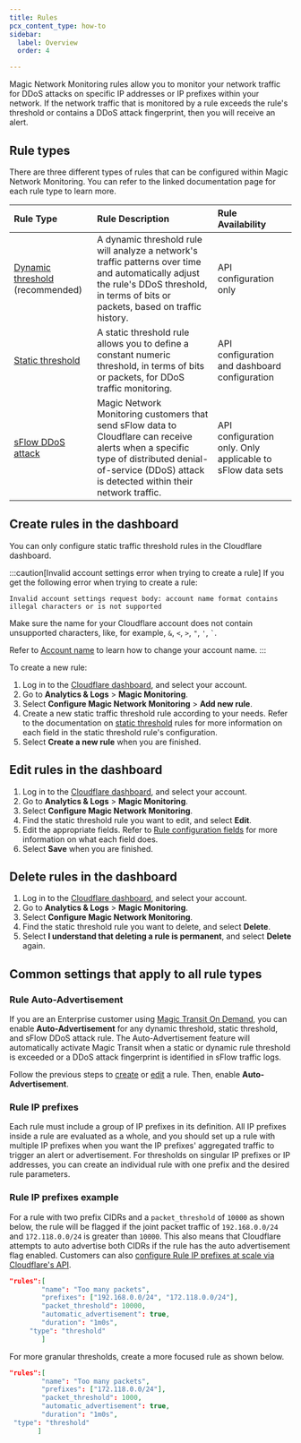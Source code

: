 ```yaml
---
title: Rules
pcx_content_type: how-to
sidebar:
  label: Overview
  order: 4

---
```


Magic Network Monitoring rules allow you to monitor your network traffic for DDoS attacks on specific IP addresses or IP prefixes within your network. If the network traffic that is monitored by a rule exceeds the rule's threshold or contains a DDoS attack fingerprint, then you will receive an alert.

## Rule types

There are three different types of rules that can be configured within Magic Network Monitoring. You can refer to the linked documentation page for each rule type to learn more.

| Rule Type | Rule Description | Rule Availability |
| :---- | :---- | :---- |
| [Dynamic threshold](/magic-network-monitoring/rules/dynamic-threshold/) (recommended) | A dynamic threshold rule will analyze a network's traffic patterns over time and automatically adjust the rule's DDoS threshold, in terms of bits or packets, based on traffic history. | API configuration only |
| [Static threshold](/magic-network-monitoring/rules/static-threshold/) | A static threshold rule allows you to define a constant numeric threshold, in terms of bits or packets, for DDoS traffic monitoring. | API configuration and dashboard configuration |
| [sFlow DDoS attack](/magic-network-monitoring/rules/s-flow-ddos-attack/) | Magic Network Monitoring customers that send sFlow data to Cloudflare can receive alerts when a specific type of distributed denial-of-service (DDoS) attack is detected within their network traffic. | API configuration only. Only applicable to sFlow data sets |

## Create rules in the dashboard

You can only configure static traffic threshold rules in the Cloudflare dashboard.

:::caution[Invalid account settings error when trying to create a rule]
If you get the following error when trying to create a rule:

`Invalid account settings request body: account name format contains illegal characters or is not supported`

Make sure the name for your Cloudflare account does not contain unsupported characters, like, for example, `&`, `<`, `>`, `"`, `'`, ``` ` ```.

Refer to [Account name](/fundamentals/account/create-account/#account-name) to learn how to change your account name.
:::

To create a new rule:

1. Log in to the [Cloudflare dashboard](https://dash.cloudflare.com/login), and select your account.
2. Go to **Analytics & Logs** > **Magic Monitoring**.
3. Select **Configure Magic Network Monitoring** > **Add new rule**.
4. Create a new static traffic threshold rule according to your needs. Refer to the documentation on [static threshold](/magic-network-monitoring/rules/static-threshold/) rules for more information on each field in the static threshold rule's configuration.
5. Select **Create a new rule** when you are finished.

## Edit rules in the dashboard

1. Log in to the [Cloudflare dashboard](https://dash.cloudflare.com/login), and select your account.
2. Go to **Analytics & Logs** > **Magic Monitoring**.
3. Select **Configure Magic Network Monitoring**.
4. Find the static threshold rule you want to edit, and select **Edit**.
5. Edit the appropriate fields. Refer to [Rule configuration fields](/magic-network-monitoring/rules/static-threshold/#rule-configuration-fields) for more information on what each field does.
6. Select **Save** when you are finished.

## Delete rules in the dashboard

1. Log in to the [Cloudflare dashboard](https://dash.cloudflare.com/login), and select your account.
2. Go to **Analytics & Logs** > **Magic Monitoring**.
3. Select **Configure Magic Network Monitoring**.
4. Find the static threshold rule you want to delete, and select **Delete**.
5. Select **I understand that deleting a rule is permanent**, and select **Delete** again.

## Common settings that apply to all rule types

### Rule Auto-Advertisement

If you are an Enterprise customer using [Magic Transit On Demand](/magic-transit/on-demand), you can enable **Auto-Advertisement** for any dynamic threshold, static threshold, and sFlow DDoS attack rule. The Auto-Advertisement feature will automatically activate Magic Transit when a static or dynamic rule threshold is exceeded or a DDoS attack fingerprint is identified in sFlow traffic logs.

Follow the previous steps to [create](#create-rules-in-the-dashboard) or [edit](#edit-rules-in-the-dashboard) a rule. Then, enable **Auto-Advertisement**.

### Rule IP prefixes

Each rule must include a group of IP prefixes in its definition. All IP prefixes inside a rule are evaluated as a whole, and you should set up a rule with multiple IP prefixes when you want the IP prefixes' aggregated traffic to trigger an alert or advertisement. For thresholds on singular IP prefixes or IP addresses, you can create an individual rule with one prefix and the desired rule parameters.

### Rule IP prefixes example

For a rule with two prefix CIDRs and a `packet_threshold` of `10000` as shown below, the rule will be flagged if the joint packet traffic of `192.168.0.0/24` and `172.118.0.0/24` is greater than `10000`. This also means that Cloudflare attempts to auto advertise both CIDRs if the rule has the auto advertisement flag enabled. Customers can also [configure Rule IP prefixes at scale via Cloudflare's API](https://developers.cloudflare.com/api/resources/magic_network_monitoring/subresources/rules/).

```json
"rules":[
        "name": "Too many packets",
        "prefixes": ["192.168.0.0/24", "172.118.0.0/24"],
        "packet_threshold": 10000,
        "automatic_advertisement": true,
        "duration": "1m0s",
	 "type": "threshold"
        ]
```

For more granular thresholds, create a more focused rule as shown below.

```json
"rules":[
        "name": "Too many packets",
        "prefixes": ["172.118.0.0/24"],
        "packet_threshold": 1000,
        "automatic_advertisement": true,
        "duration": "1m0s",
 "type": "threshold"
       ]
```